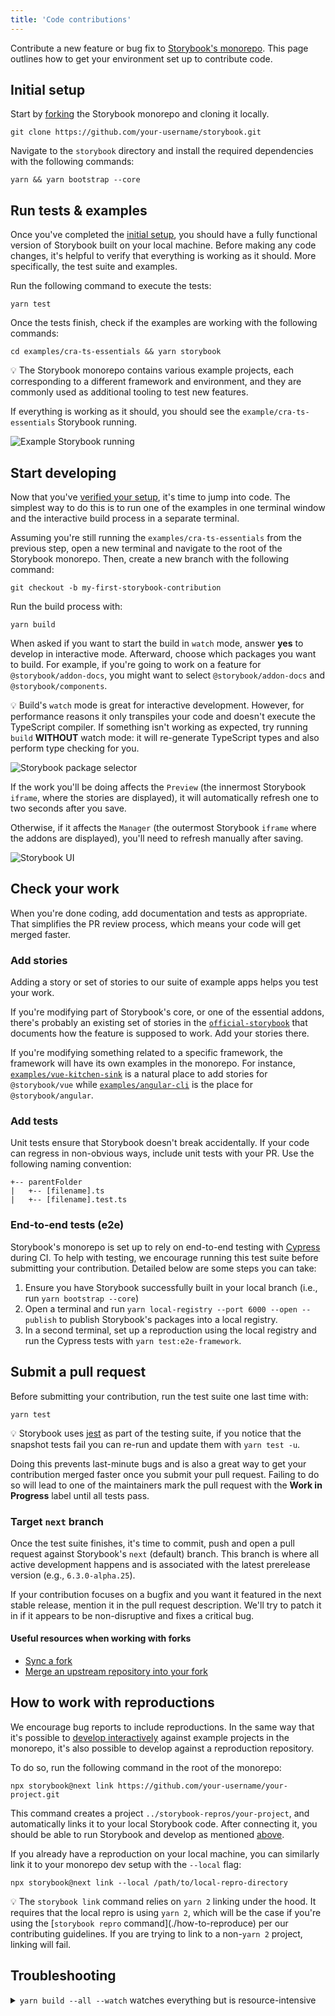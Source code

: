 ```yaml
---
title: 'Code contributions'
---
```


Contribute a new feature or bug fix to [Storybook's monorepo](https://github.com/storybookjs/storybook). This page outlines how to get your environment set up to contribute code.

## Initial setup

Start by [forking](https://docs.github.com/en/github/getting-started-with-github/quickstart/fork-a-repo) the Storybook monorepo and cloning it locally. 

```shell
git clone https://github.com/your-username/storybook.git
```

Navigate to the `storybook` directory and install the required dependencies with the following commands:
    
```shell
yarn && yarn bootstrap --core
```

## Run tests & examples

Once you've completed the [initial setup](#initial-setup), you should have a fully functional version of Storybook built on your local machine. Before making any code changes, it's helpful to verify that everything is working as it should. More specifically, the test suite and examples.

Run the following command to execute the tests:

```shell
yarn test
```

Once the tests finish, check if the examples are working with the following commands:

```shell
cd examples/cra-ts-essentials && yarn storybook
```

<div class="aside">
💡 The Storybook monorepo contains various example projects, each corresponding to a different framework and environment, and they are commonly used as additional tooling to test new features.
</div>

If everything is working as it should, you should see the `example/cra-ts-essentials` Storybook running.

![Example Storybook running](./storybook-cra-examples-optimized.png)

## Start developing

Now that you've [verified your setup](#sanity-check), it's time to jump into code. The simplest way to do this is to run one of the examples in one terminal window and the interactive build process in a separate terminal.

Assuming you're still running the `examples/cra-ts-essentials` from the previous step, open a new terminal and navigate to the root of the Storybook monorepo. Then, create a new branch with the following command:

```shell
git checkout -b my-first-storybook-contribution
```

Run the build process with:

```shell
yarn build
```

When asked if you want to start the build in `watch` mode, answer **yes** to develop in interactive mode. Afterward, choose which packages you want to build. For example, if you're going to work on a feature for `@storybook/addon-docs`, you might want to select `@storybook/addon-docs` and `@storybook/components`.

<div class="aside">

💡 Build's `watch` mode is great for interactive development. However, for performance reasons it only transpiles your code and doesn't execute the TypeScript compiler. If something isn't working as expected, try running `build` <b>WITHOUT</b> watch mode: it will re-generate TypeScript types and also perform type checking for you.

</div>

![Storybook package selector](./storybook-build-packages-selection-optimized.png)

If the work you'll be doing affects the `Preview` (the innermost Storybook `iframe`, where the stories are displayed), it will automatically refresh one to two seconds after you save.

Otherwise, if it affects the `Manager` (the outermost Storybook `iframe` where the addons are displayed), you'll need to refresh manually after saving.

![Storybook UI](./storybook-manager-preview.jpg)

## Check your work

When you're done coding, add documentation and tests as appropriate. That simplifies the PR review process, which means your code will get merged faster.

### Add stories

Adding a story or set of stories to our suite of example apps helps you test your work.

If you're modifying part of Storybook's core, or one of the essential addons, there's probably an existing set of stories in the [`official-storybook`](../../examples/official-storybook) that documents how the feature is supposed to work. Add your stories there.

If you're modifying something related to a specific framework, the framework will have its own examples in the monorepo. For instance, [`examples/vue-kitchen-sink`](../../examples/vue-kitchen-sink) is a natural place to add stories for `@storybook/vue` while [`examples/angular-cli`](../../examples/angular-cli) is the place for `@storybook/angular`.

### Add tests

Unit tests ensure that Storybook doesn't break accidentally. If your code can regress in non-obvious ways, include unit tests with your PR. Use the following naming convention:

```
+-- parentFolder
|   +-- [filename].ts
|   +-- [filename].test.ts
```

### End-to-end tests (e2e)

Storybook's monorepo is set up to rely on end-to-end testing with [Cypress](https://www.cypress.io/) during CI. To help with testing, we encourage running this test suite before submitting your contribution. Detailed below are some steps you can take:

1. Ensure you have Storybook successfully built in your local branch (i.e., run `yarn bootstrap --core`)
2. Open a terminal and run `yarn local-registry --port 6000 --open --publish` to publish Storybook's packages into a local registry.
3. In a second terminal, set up a reproduction using the local registry and run the Cypress tests with `yarn test:e2e-framework`.

## Submit a pull request

Before submitting your contribution, run the test suite one last time with:

```shell
yarn test
```

<div class="aside">

💡  Storybook uses [jest](https://jestjs.io/) as part of the testing suite, if you notice that the snapshot tests fail you can re-run and update them with `yarn test -u`.

</div>

Doing this prevents last-minute bugs and is also a great way to get your contribution merged faster once you submit your pull request. Failing to do so will lead to one of the maintainers mark the pull request with the **Work in Progress** label until all tests pass.

### Target `next` branch

Once the test suite finishes, it's time to commit, push and open a pull request against Storybook's `next` (default) branch. This branch is where all active development happens and is associated with the latest prerelease version (e.g., `6.3.0-alpha.25`).

If your contribution focuses on a bugfix and you want it featured in the next stable release, mention it in the pull request description. We'll try to patch it in if it appears to be non-disruptive and fixes a critical bug.

#### Useful resources when working with forks

- [Sync a fork](https://docs.github.com/en/github/collaborating-with-issues-and-pull-requests/working-with-forks/syncing-a-fork)
- [Merge an upstream repository into your fork](https://docs.github.com/en/github/collaborating-with-issues-and-pull-requests/working-with-forks/merging-an-upstream-repository-into-your-fork)

## How to work with reproductions

We encourage bug reports to include reproductions. In the same way that it's possible to [develop interactively](#start-developing) against example projects in the monorepo, it's also possible to develop against a reproduction repository.

To do so, run the following command in the root of the monorepo:

```shell
npx storybook@next link https://github.com/your-username/your-project.git
```

This command creates a project `../storybook-repros/your-project`, and automatically links it to your local Storybook code. After connecting it, you should be able to run Storybook and develop as mentioned [above](#start-developing).

If you already have a reproduction on your local machine, you can similarly link it to your monorepo dev setup with the `--local` flag:

```shell
npx storybook@next link --local /path/to/local-repro-directory
```

<div class="aside">
💡  The <code>storybook link</code> command relies on <code>yarn 2</code> linking under the hood. It requires that the local repro is using <code>yarn 2</code>, which will be the case if you're using the [<code>storybook repro</code> command](./how-to-reproduce) per our contributing guidelines. If you are trying to link to a non-<code>yarn 2</code> project, linking will fail.
</div>

## Troubleshooting

<details>

<summary><code>yarn build --all --watch</code> watches everything but is resource-intensive</summary>

It's troublesome to know which packages you're going to change ahead of time, and watching all of them can be highly demanding, even on modern machines. If you're working on a powerful enough machine, you can use `yarn build --all --watch` instead of `yarn build`.

</details>
